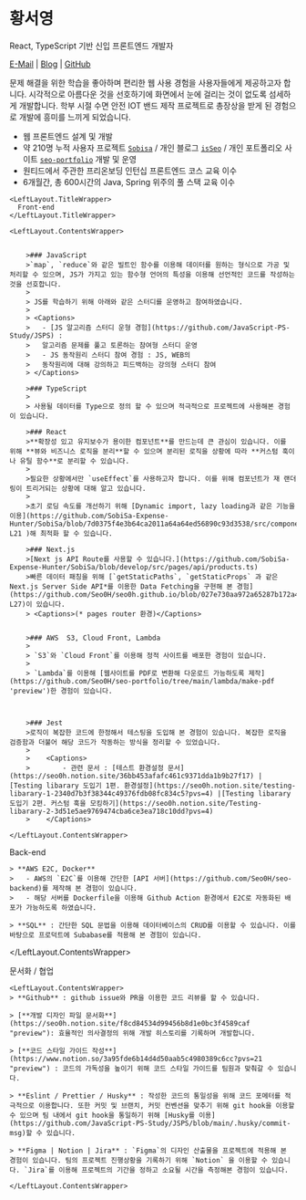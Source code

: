 
<h1 className='not-prose my-3 text-4xl font-bold dark:text-gray-100 print:m-0'>황서영</h1>

<span className='not-prose text-xl dark:text-gray-300'>
  React, TypeScript 기반 신입 프론트엔드 개발자
</span>

[E-Mail](mailto:seo0h9@gmail.com) | [Blog](https://seo0h.github.io/) | [GitHub](https://github.com/Seo0H)

문제 해결을 위한 학습을 좋아하며 편리한 웹 사용 경험을 사용자들에게 제공하고자 합니다. 시각적으로 아름다운 것을 선호하기에 화면에서 눈에 걸리는 것이 없도록 섬세하게 개발합니다. 학부 시절 수면 안전 IOT 밴드 제작 프로젝트로 총장상을 받게 된 경험으로 개발에 흥미를 느끼게 되었습니다.

- 웹 프론트엔드 설계 및 개발
- 약 210명 누적 사용자 프로젝트 [`Sobisa`](https://sobisa.vercel.app/ 'preview') / 개인 블로그 [`isSeo`](https://blog.seo0h.me/ 'preview') / 개인 포트폴리오 사이트 [`seo-portfolio`](https://portfolio.seo0h.me/ 'preview') 개발 및 운영
- 원티드에서 주관한 프리온보딩 인턴십 프론트엔드 코스 교육 이수
- 6개월간, 총 600시간의 Java, Spring 위주의 풀 스택 교육 이수

<div className='h-12' />

<InfoSkillGrid>

    <LeftLayout.TitleWrapper>
      Front-end
    </LeftLayout.TitleWrapper>

    <LeftLayout.ContentsWrapper>


        >### JavaScript
        >`map`, `reduce`와 같은 빌트인 함수를 이용해 데이터를 원하는 형식으로 가공 및 처리할 수 있으며, JS가 가지고 있는 함수형 언어의 특성을 이용해 선언적인 코드를 작성하는 것을 선호합니다.
        >
        > JS를 학습하기 위해 아래와 같은 스터디를 운영하고 참여하였습니다.
        >
        > <Captions>
        >   - [JS 알고리즘 스터디 운형 경험](https://github.com/JavaScript-PS-Study/JSPS) :
        >   알고리즘 문제를 풀고 토론하는 참여형 스터디 운영
        >   - JS 동작원리 스터디 참여 경험 : JS, WEB의
        >   동작원리에 대해 강의하고 피드백하는 강의형 스터디 참여
        > </Captions>

        >### TypeScript
        >
        > 사용될 데이터를 Type으로 정의 할 수 있으며 적극적으로 프로젝트에 사용해본 경험이 있습니다.

        >### React
        >**확장성 있고 유지보수가 용이한 컴포넌트**를 만드는데 큰 관심이 있습니다. 이를 위해 **뷰와 비즈니스 로직을 분리**할 수 있으며 분리된 로직을 상황에 따라 **커스텀 훅이나 유틸 함수**로 분리할 수 있습니다.
        >
        >필요한 상황에서만 `useEffect`를 사용하고자 합니다. 이를 위해 컴포넌트가 재 랜더링이 트리거되는 상황에 대해 알고 있습니다.
        >
        >초기 로딩 속도를 개선하기 위해 [Dynamic import, lazy loading과 같은 기능을 이용](https://github.com/SobiSa-Expense-Hunter/SobiSa/blob/7d0375f4e3b64ca2011a64a64ed56890c93d3538/src/components/list/index.tsx#L20-L21 )해 최적화 할 수 있습니다.

        >### Next.js
        >[Next js API Route를 사용할 수 있습니다.](https://github.com/SobiSa-Expense-Hunter/SobiSa/blob/develop/src/pages/api/products.ts)
        >빠른 데이터 패칭을 위해 [`getStaticPaths`, `getStaticProps` 과 같은 Next.js Server Side API*를 이용한 Data Fetching을 구현해 본 경험](https://github.com/Seo0H/seo0h.github.io/blob/027e730aa972a65287b172a4deb08aa4b8b73dea/src/pages/index.tsx#L16-L27)이 있습니다.
        > <Captions>(* pages router 환경)</Captions>


        >### AWS  S3, Cloud Front, Lambda
        >
        > `S3`와 `Cloud Front`를 이용해 정적 사이트를 배포한 경험이 있습니다.
        >
        > `Lambda`를 이용해 [웹사이트를 PDF로 변환해 다운로드 가능하도록 제작](https://github.com/Seo0H/seo-portfolio/tree/main/lambda/make-pdf 'preview')한 경험이 있습니다.



        >### Jest
        >로직이 복잡한 코드에 한정해서 테스팅을 도입해 본 경험이 있습니다. 복잡한 로직을 검증함과 더불어 해당 코드가 작동하는 방식을 정리할 수 있었습니다.
        >
        >    <Captions>
        >        - 관련 문서 : [테스트 환경설정 문서](https://seo0h.notion.site/36bb453afafc461c9371dda1b9b27f17) | [Testing libarary 도입기 1편. 환경설정](https://seo0h.notion.site/testing-libarary-1-2340d7b3f38344c49376fdb08fc834c5?pvs=4) |[Testing libarary 도입기 2편. 커스텀 훅을 모킹하기](https://seo0h.notion.site/Testing-libarary-2-3d51e5ae9769474cba6ce3ea718c10dd?pvs=4)
        >    </Captions>

    </LeftLayout.ContentsWrapper>

</InfoSkillGrid>

<div className='h-5 print:hidden' />

<InfoSkillGrid>
  <LeftLayout.TitleWrapper>Back-end</LeftLayout.TitleWrapper>
  <LeftLayout.ContentsWrapper>
    
    > **AWS E2C, Docker** 
    >   - AWS의 `E2C`를 이용해 간단한 [API 서버](https://github.com/Seo0H/seo-backend)를 제작해 본 경험이 있습니다. 
    >   - 해당 서버를 Dockerfile을 이용해 Github Action 환경에서 E2C로 자동화된 배포가 가능하도록 하였습니다.

    > **SQL** : 간단한 SQL 문법을 이용해 데이터베이스의 CRUD를 이용할 수 있습니다. 이를 바탕으로 프로덕트에 Subabase를 적용해 본 경험이 있습니다.

  </LeftLayout.ContentsWrapper>
</InfoSkillGrid>

<div className='h-5 print:hidden' />

<InfoSkillGrid>
    <LeftLayout.TitleWrapper>
        문서화 / 협업
    </LeftLayout.TitleWrapper>

    <LeftLayout.ContentsWrapper>
    > **Github** : github issue와 PR을 이용한 코드 리뷰를 할 수 있습니다.

    > [**개발 디자인 파일 문서화**](https://seo0h.notion.site/f8cd84534d99456b8d1e0bc3f4589caf "preview"): 효율적인 의사결정의 위해 개발 히스토리를 기록하며 개발합니다.

    > [**코드 스타일 가이드 작성**](https://www.notion.so/3a95fde6b14d4d50aab5c4980389c6cc?pvs=21 "preview") : 코드의 가독성을 높이기 위해 코드 스타일 가이드를 팀원과 맞춰갈 수 있습니다.

    > **Eslint / Prettier / Husky** : 작성한 코드의 통일성을 위해 코드 포메터를 적극적으로 이용합니다. 또한 커밋 및 브랜치, 커밋 컨벤션을 맞추기 위해 git hook을 이용할 수 있으며 팀 내에서 git hook을 통일하기 위해 [Husky를 이용](https://github.com/JavaScript-PS-Study/JSPS/blob/main/.husky/commit-msg)할 수 있습니다.

    > **Figma | Notion | Jira** : `Figma`의 디자인 산출물을 프로젝트에 적용해 본 경험이 있습니다. 팀의 프로젝트 진행상황을 기록하기 위해 `Notion` 을 이용할 수 있습니다. `Jira`를 이용해 프로젝트의 기간을 정하고 소요될 시간을 측정해본 경험이 있습니다.

    </LeftLayout.ContentsWrapper>

</InfoSkillGrid>
